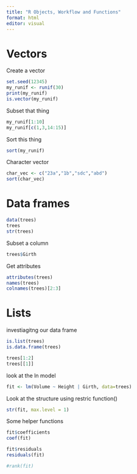 ```yaml
---
title: "R Objects, Workflow and Functions"
format: html
editor: visual
---
```


# Vectors

Create a vector

```r
set.seed(12345)
my_runif <- runif(30)
print(my_runif)
is.vector(my_runif)
```

Subset that thing

```r
my_runif[1:10]
my_runif[c(1,3,14:15)]
```

Sort this thing

```r
sort(my_runif)
```

Character vector

```r
char_vec <- c("23a","1b","sdc","abd")
sort(char_vec)
```
# Data frames

```r
data(trees)
trees
str(trees)
```
Subset a column

```r
trees$Girth
```
Get attributes 

```r
attributes(trees)
names(trees)
colnames(trees)[2:3]
```
# Lists

investiagitng our data frame

```r
is.list(trees)
is.data.frame(trees)
```

```r
trees[1:2]
trees[[1]]
```
look at the ln model

```r
fit <- lm(Volume ~ Height | Girth, data=trees)
```

Look at the structure using restric function()

```r
str(fit, max.level = 1)

```

Some helper functions

```r
fit$coefficients
coef(fit)

fit$residuals
residuals(fit)

#rank(fit)
```

